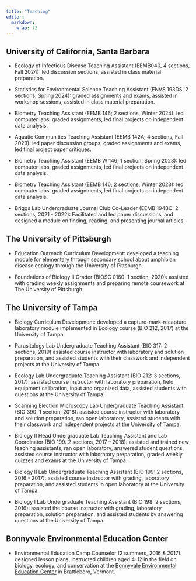 ```yaml
---
title: "Teaching"
editor: 
  markdown: 
    wrap: 72
---
```


## University of California, Santa Barbara

-   Ecology of Infectious Disease Teaching Assistant (EEMB040, 4 sections,     Fall 2024): led discussion sections, assisted in class material preparation.

-   Statistics for Environmental Science Teaching Assistant (ENVS 193DS, 2 sections, Spring 2024): graded assignments and exams, assisted in workshop sessions, assisted in class material preparation.

-   Biometry Teaching Assistant (EEMB 146; 2 sections, Winter 2024): led
    computer labs, graded assignments, led final projects on independent
    data analysis.

-   Aquatic Communities Teaching Assistant (EEMB 142A; 4 sections, Fall
    2023): led paper discussion groups, graded assignments and exams,
    led final project paper critiques.

-   Biometry Teaching Assistant (EEMB W 146; 1 section, Spring 2023):
    led computer labs, graded assignments, led final projects on
    independent data analysis.

-   Biometry Teaching Assistant (EEMB 146; 2 sections, Winter 2023): led
    computer labs, graded assignments, led final projects on independent
    data analysis.

-   Briggs Lab Undergraduate Journal Club Co-Leader (EEMB 194BC: 2
    sections, 2021 - 2022): Facilitated and led paper discussions, and
    designed a module on finding, reading, and presenting journal
    articles.

## The University of Pittsburgh

-   Education Outreach Curriculum Development: developed a teaching
    module for elementary through secondary school about amphibian
    disease ecology through the University of Pittsburgh.

-   Foundations of Biology II Grader (BIOSC 0160: 1 section, 2020):
    assisted with grading weekly assignments and preparing remote
    coursework at The University of Pittsburgh.

## The University of Tampa

-   Biology Curriculum Development: developed a capture-mark-recapture
    laboratory module implemented in Ecology course (BIO 212, 2017) at
    the University of Tampa.

-   Parasitology Lab Undergraduate Teaching Assistant (BIO 317: 2
    sections, 2019) assisted course instructor with laboratory and
    solution preparation, and assisted students with their classwork and
    independent projects at the University of Tampa.

-   Ecology Lab Undergraduate Teaching Assistant (BIO 212: 3 sections,
    2017): assisted course instructor with laboratory preparation, field
    equipment calibration, input and organized data, assisted students
    with questions at the University of Tampa.

-   Scanning Electron Microscopy Lab Undergraduate Teaching Assistant
    (BIO 390: 1 section, 2018): assisted course instructor with
    laboratory and solution preparation, ran open laboratory, assisted
    students with their classwork and independent projects at the
    University of Tampa.

-   Biology II Head Undergraduate Lab Teaching Assistant and Lab
    Coordinator (BIO 199: 2 sections, 2017 – 2018): assisted and trained
    new teaching assistants, ran open laboratory, answered student
    questions, assisted course instructor with laboratory preparation,
    graded weekly quizzes and exams at the University of Tampa.

-   Biology II Lab Undergraduate Teaching Assistant (BIO 199: 2
    sections, 2016 - 2017): assisted course instructor with grading,
    laboratory preparation, and assisted students in open laboratory at
    the University of Tampa.

-   Biology I Lab Undergraduate Teaching Assistant (BIO 198: 2 sections,
    2016): assisted the course instructor with grading, laboratory
    preparation, solution preparation, and assisted students by
    answering questions at the University of Tampa.

## Bonnyvale Environmental Education Center

-   Environmental Education Camp Counselor (2 summers, 2016 & 2017):
    designed lesson plans, instructed children aged 4-12 in the field on
    biology, ecology, and conservation at the [Bonnyvale Environmental
    Education Center](https://www.beec.org/) in Brattleboro, Vermont.
